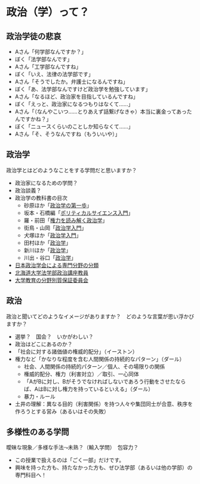 # 政治（学）って？ {.unnumbered}

:::{.callout-note collapse=true}
## 政治学徒の悲哀

- Aさん「何学部なんですか？」
- ぼく「法学部なんです」
- Aさん「工学部なんですね」
- ぼく「いえ、法律の法学部です」
- Aさん「そうでしたか。弁護士になるんですね」
- ぼく「あ、法学部なんですけど政治学を勉強しています」
- Aさん「なるほど、政治家を目指しているんですね」
- ぼく「えっと、政治家になるつもりはなくて……」
- Aさん「（なんやこいつ……とりあえず話繋げなきゃ）本当に裏金ってあったんですかね？」
- ぼく「ニュースくらいのことしか知らなくて……」
- Aさん「そ、そうなんですね（もういいや）」
:::

## 政治学

政治学とはどのようなことをする学問だと思いますか？

- 政治家になるための学問？
- 政治談義？
- 政治学の教科書の目次
    - 砂原ほか「[政治学の第一歩](https://www.yuhikaku.co.jp/books/detail/9784641150782)」
    - 坂本・石橋編「[ポリティカルサイエンス入門](https://www.hou-bun.com/cgi-bin/search/detail.cgi?c=ISBN978-4-589-04100-5)」
    - 羅・前田「[権力を読み解く政治学](https://www.yuhikaku.co.jp/books/detail/9784641200081)」
    - 街鳥・山岡「[政治学入門](https://ua-book.shop-pro.jp/?pid=167017681)」
    - 犬塚ほか「[政治学入門](https://www.yuhikaku.co.jp/books/detail/9784641151086)」
    - 田村ほか「[政治学](https://www.keisoshobo.co.jp/book/b497001.html)」
    - 新川ほか「[政治学](https://www.yuhikaku.co.jp/books/detail/9784641149229)」
    - 川出・谷口「[政治学](https://www.utp.or.jp/book/b606377.html)」
- [日本政治学会による専門分野の分類](https://www.jpsa-web.org/mypage/field/)
- [北海道大学法学部政治講座教員](https://www.juris.hokudai.ac.jp/general/staff/ugrs.html)
- [大学教育の分野別質保証委員会](https://www.scj.go.jp/ja/member/iinkai/daigakuhosyo/daigakuhosyo.html)

<!-- ### 受講生の関心

![関心のある政治学の分野](figures/interested_fields_polisci.png)

![関心のある政治学の分野（男女別）](figures/interested_fields_polisci_gender.png) -->

## 政治

政治と聞いてどのようなイメージがありますか？　どのような言葉が思い浮かびますか？

- 選挙？　国会？　いかがわしい？
- 政治はどこにあるのか？
- 「社会に対する諸価値の権威的配分」（イーストン）
- 権力など「かなりな程度を含む人間関係の持続的なパターン」（ダール）
    - 社会、人間関係の持続的パターン／個人、その場限りの関係
    - 権威的配分、権力（利害対立）／取引、一心同体
    - 「AがBに対し、Bがそうでなければしないであろう行動をさせたならば、AはBに対し権力を持っているといえる」（ダール）
    - 暴力・ルール
- 土井の理解：異なる目的（利害関係）を持つ人々や集団同士が合意、秩序を作ろうとする営み（あるいはその失敗）

## 多様性のある学問

曖昧な現象／多様な手法$\leadsto$未熟？（輸入学問）　包容力？

- この授業で扱えるのは「ごく一部」だけです。
- 興味を持った方も、持たなかった方も、ぜひ法学部（あるいは他の学部）の専門科目へ！
